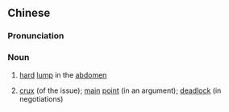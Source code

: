 {{also|症结}}
==Chinese==
{{zh-forms|s=症结}}

===Pronunciation===
{{zh-pron
|m=zhēngjié
|c=zing1 git3
|mn=qz,xm,zz:cheng-kiat/tw:teng-kat
|cat=n
}}

===Noun===
{{zh-noun}}

# {{lb|zh|TCM}} [[hard]] [[lump]] in the [[abdomen]]
# {{lb|zh|figurative}} [[crux]] (of the issue); [[main]] [[point]] (in an argument); [[deadlock]] (in negotiations)